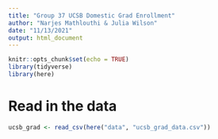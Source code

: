 ```yaml
---
title: "Group 37 UCSB Domestic Grad Enrollment"
author: "Narjes Mathlouthi & Julia Wilson"
date: "11/13/2021"
output: html_document
---
```


```r
knitr::opts_chunk$set(echo = TRUE)
library(tidyverse)
library(here)
```


# Read in the data
```r
ucsb_grad <- read_csv(here("data", "ucsb_grad_data.csv"))
```



